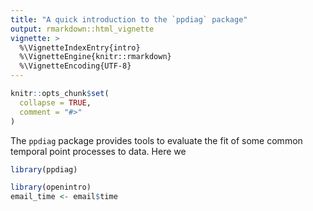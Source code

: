 ```yaml
---
title: "A quick introduction to the `ppdiag` package"
output: rmarkdown::html_vignette
vignette: >
  %\VignetteIndexEntry{intro}
  %\VignetteEngine{knitr::rmarkdown}
  %\VignetteEncoding{UTF-8}
---
```


```r
knitr::opts_chunk$set(
  collapse = TRUE,
  comment = "#>"
)
```

The `ppdiag` package provides tools to evaluate the fit of some common temporal
point processes to data. Here we 


```r
library(ppdiag)
```


```r
library(openintro)
email_time <- email$time

```
